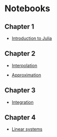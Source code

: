 # Notebooks

## Chapter 1

- [Introduction to Julia](notebooks/intro_julia.ipynb)

## Chapter 2

- [Interpolation](notebooks/interpolation.ipynb)

- [Approximation](notebooks/approximation.ipynb)

## Chapter 3

- [Integration](notebooks/integration.ipynb)

## Chapter 4

- [Linear systems](notebooks/linear.ipynb)

